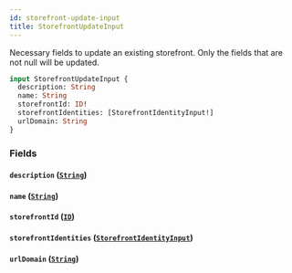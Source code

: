 ```yaml
---
id: storefront-update-input
title: StorefrontUpdateInput
---
```



Necessary fields to update an existing storefront. Only the fields that are not null will be updated.


```graphql
input StorefrontUpdateInput {
  description: String
  name: String
  storefrontId: ID!
  storefrontIdentities: [StorefrontIdentityInput!]
  urlDomain: String
}
```


### Fields

#### `description` ([`String`](/developers/demandhq-apis/demand-api/graphql/reference/scalars/string))




#### `name` ([`String`](/developers/demandhq-apis/demand-api/graphql/reference/scalars/string))




#### `storefrontId` ([`ID`](/developers/demandhq-apis/demand-api/graphql/reference/scalars/id))




#### `storefrontIdentities` ([`StorefrontIdentityInput`](/developers/demandhq-apis/demand-api/graphql/reference/inputs/storefront-identity-input))




#### `urlDomain` ([`String`](/developers/demandhq-apis/demand-api/graphql/reference/scalars/string))






